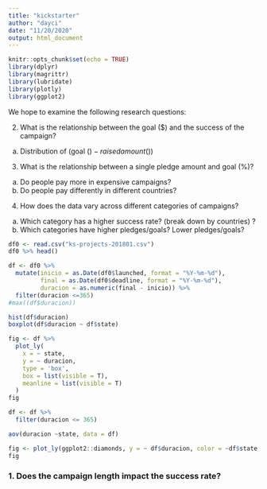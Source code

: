 ```yaml
---
title: "kickstarter"
author: "dayci"
date: "11/20/2020"
output: html_document
---
```


```r
knitr::opts_chunk$set(echo = TRUE)
library(dplyr)
library(magrittr)
library(lubridate)
library(plotly)
library(ggplot2)
```

We hope to examine the following research questions:

2. What is the relationship between the goal ($) and the success of the campaign?
a. Distribution of (goal ($) - raised amount ($))
3. What is the relationship between a single pledge amount and goal (%)?
a. Do people pay more in expensive campaigns?
b. Do people pay differently in different countries?
4. How does the data vary across different categories of campaigns?
a. Which category has a higher success rate? (break down by countries) ?
b. Which categories have higher pledges/goals? Lower pledges/goals?

```r
df0 <- read.csv("ks-projects-201801.csv")
df0 %>% head()
```


```r
df <- df0 %>% 
  mutate(inicio = as.Date(df0$launched, format = "%Y-%m-%d"),
         final = as.Date(df0$deadline, format = "%Y-%m-%d"),
         duracion = as.numeric(final - inicio)) %>%
  filter(duracion <=365)
#max((df$duracion))
```

```r
hist(df$duracion)
boxplot(df$duracion ~ df$state)
```

```r
fig <- df %>%
  plot_ly(
    x = ~ state,
    y = ~ duracion,
    type = 'box',
    box = list(visible = T),
    meanline = list(visible = T)
  ) 
fig
```


```r
df <- df %>%
  filter(duracion <= 365)
```

```r
aov(duracion ~state, data = df)
```


```r


fig <- plot_ly(ggplot2::diamonds, y = ~ df$duracion, color = ~df$state, type = "box")
fig
```

### 1. Does the campaign length impact the success rate?

```r

```

